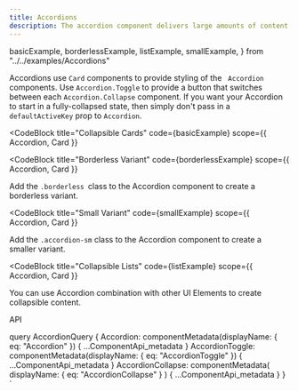 ```yaml
---
title: Accordions
description: The accordion component delivers large amounts of content in a small space through progressive disclosure. That is, the user gets key details about the underlying content and can choose to expand that content within the constraints of the accordion. Accordions work especially well on mobile interfaces or whenever vertical space is at a premium.
---
```


  basicExample,
  borderlessExample,
  listExample,
  smallExample,
} from "../../examples/Accordions"

<Overview guidelink="https://modus.trimble.com/components/accordions/">
  Accordions use <code>Card</code> components to provide styling of the
  <code> Accordion</code> components. Use <code>Accordion.Toggle</code> to provide
  a button that switches between each <code>Accordion.Collapse</code> component.
</Overview>

<CodeBlock bigtitle="Examples">
  If you want your Accordion to start in a fully-collapsed state, then simply
  don't pass in a <code>defaultActiveKey</code> prop to <code>Accordion</code>.
</CodeBlock>

<CodeBlock
  title="Collapsible Cards"
  code={basicExample}
  scope={{ Accordion, Card }}
></CodeBlock>

<CodeBlock
  title="Borderless Variant"
  code={borderlessExample}
  scope={{ Accordion, Card }}
>
  Add the <code>.borderless </code>class to the Accordion component to create a
  borderless variant.
</CodeBlock>

<CodeBlock
  title="Small Variant"
  code={smallExample}
  scope={{ Accordion, Card }}
>
  Add the <code>.accordion-sm</code> class to the Accordion component to create
  a smaller variant.
</CodeBlock>

<CodeBlock
  title="Collapsible Lists"
  code={listExample}
  scope={{ Accordion, Card }}
>
  You can use Accordion combination with other UI Elements to create collapsible
  content.
</CodeBlock>

<LinkedHeading h="2" className="h1" id="accordions-api">
  API
</LinkedHeading>

<ComponentApi metadata={props.data.Accordion} />
<ComponentApi
  metadata={props.data.AccordionToggle}
  exportedBy={props.data.Accordion}
/>
<ComponentApi
  metadata={props.data.AccordionCollapse}
  exportedBy={props.data.Accordion}
/>

  query AccordionQuery {
    Accordion: componentMetadata(displayName: { eq: "Accordion" }) {
      ...ComponentApi_metadata
    }
    AccordionToggle: componentMetadata(displayName: { eq: "AccordionToggle" }) {
      ...ComponentApi_metadata
    }
    AccordionCollapse: componentMetadata(
      displayName: { eq: "AccordionCollapse" }
    ) {
      ...ComponentApi_metadata
    }
  }
`
